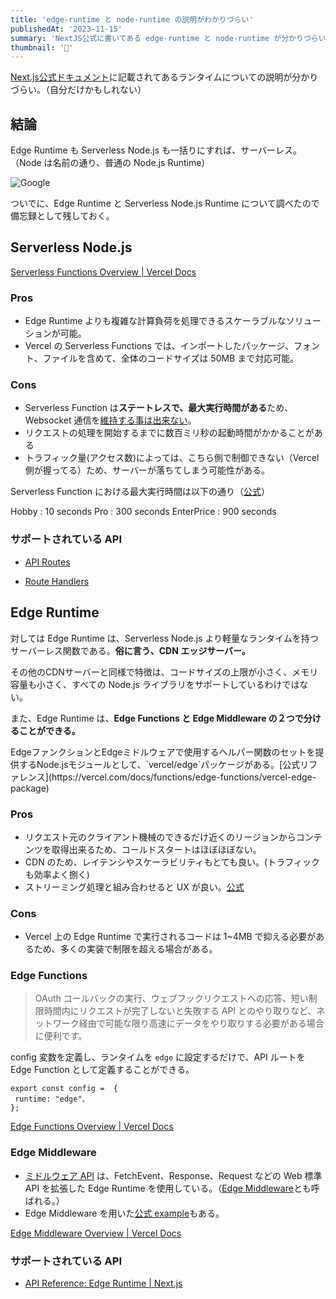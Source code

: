 ```yaml
---
title: 'edge-runtime と node-runtime の説明がわかりづらい'
publishedAt: '2023-11-15'
summary: 'NextJS公式に書いてある edge-runtime と node-runtime が分かりづらい。'
thumbnail: '🤔'
---
```


[Next.js公式ドキュメント](https://nextjs.org/docs/app/building-your-application/rendering/edge-and-nodejs-runtimes)に記載されてあるランタイムについての説明が分かりづらい。（自分だけかもしれない）

## 結論

Edge Runtime も Serverless Node.js も一括りにすれば、サーバーレス。（Node は名前の通り、普通の Node.js Runtime）

<Image
  alt='Google'
  src='/images/20231115-edge-serverless-runtime/tableImage.png'
  width={1190}
  height={108}
/>

ついでに、Edge Runtime と Serverless Node.js Runtime について調べたので備忘録として残しておく。

## Serverless Node.js

[Serverless Functions Overview | Vercel Docs](https://vercel.com/docs/functions/serverless-functions)

### Pros

- Edge Runtime よりも複雑な計算負荷を処理できるスケーラブルなソリューションが可能。
- Vercel の Serverless Functions では、インポートしたパッケージ、フォント、ファイルを含めて、全体のコードサイズは 50MB まで対応可能。

### Cons

- Serverless Function は**ステートレスで、最大実行時間がある**ため、Websocket 通信を[維持する事は出来ない](https://vercel.com/guides/do-vercel-serverless-functions-support-websocket-connections)。
- リクエストの処理を開始するまでに数百ミリ秒の起動時間がかかることがある
- トラフィック量(アクセス数)によっては、こちら側で制御できない（Vercel側が握ってる）ため、サーバーが落ちてしまう可能性がある。

Serverless Function における最大実行時間は以下の通り（[公式](https://vercel.com/pricing)）

Hobby : 10 seconds
Pro : 300 seconds
EnterPrice : 900 seconds

### サポートされている API

- [API Routes](https://nextjs-ja-translation-docs.vercel.app/docs/api-routes/introduction)

- [Route Handlers](https://nextjs.org/docs/app/building-your-application/routing/route-handlers)

## Edge Runtime

対しては Edge Runtime は、Serverless Node.js より軽量なランタイムを持つサーバーレス関数である。**俗に言う、CDN エッジサーバー。**

その他のCDNサーバーと同様で特徴は、コードサイズの上限が小さく、メモリ容量も小さく、すべての Node.js ライブラリをサポートしているわけではない。

また、Edge Runtime は、**Edge Functions と Edge Middleware の２つで分けることができる。**

<NoteCard>
  EdgeファンクションとEdgeミドルウェアで使用するヘルパー関数のセットを提供するNode.jsモジュールとして、`vercel/edge`パッケージがある。[公式リファレンス](https://vercel.com/docs/functions/edge-functions/vercel-edge-package)
</NoteCard>

### Pros

- リクエスト元のクライアント機械のできるだけ近くのリージョンからコンテンツを取得出来るため、コールドスタートはほぼほぼない。
- CDN のため、レイテンシやスケーラビリティもとても良い。(トラフィックも効率よく捌く)
- ストリーミング処理と組み合わせると UX が良い。[公式](https://vercel.com/blog/gpt-3-app-next-js-vercel-edge-functions#edge-functions-with-streaming)

### Cons

- Vercel 上の Edge Runtime で実行されるコードは 1~4MB で抑える必要があるため、多くの実装で制限を超える場合がある。

### Edge Functions

> OAuth コールバックの実行、ウェブフックリクエストへの応答、短い制限時間内にリクエストが完了しないと失敗する API とのやり取りなど、ネットワーク経由で可能な限り高速にデータをやり取りする必要がある場合に便利です。

config 変数を定義し、ランタイムを `edge` に設定するだけで、API ルートを Edge Function として定義することができる。

```tsx
export const config =  {
 runtime: "edge"、
};
```

[Edge Functions Overview | Vercel Docs](https://vercel.com/docs/functions/edge-functions)

### Edge Middleware

- [ミドルウェア API](https://vercel.com/docs/functions/edge-middleware/middleware-api) は、FetchEvent、Response、Request などの Web 標準 API を拡張した Edge Runtime を使用している。（[Edge Middleware](https://vercel.com/docs/functions/edge-middleware)とも呼ばれる。）
- Edge Middleware を用いた[公式 example](https://github.com/vercel/examples/tree/main/edge-middleware)もある。

[Edge Middleware Overview | Vercel Docs](https://vercel.com/docs/functions/edge-middleware)

### サポートされている API

- [API Reference: Edge Runtime | Next.js](https://nextjs.org/docs/app/api-reference/edge)
